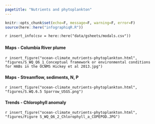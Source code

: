 ```yaml
---
pagetitle: "Nutrients and phytoplankton"
---
```


```r
knitr::opts_chunk$set(echo=F, message=F, warning=F, error=F)
source(here::here("infographiqR.R"))
```

`r insert_info(csv = here::here("data/gsheets/modals.csv"))`


### {.tabset}

#### Maps - Columbia River plume

`r insert_figure("ocean-climate_nutrients-phytoplankton.html", "figures/S_WQ_Q6_1_Conceptual framework or environmental conditions for HABs in the OCNMS Hickey et al 2013.jpg")`

#### Maps - Streamflow, sediments, N, P

`r insert_figure("ocean-climate_nutrients-phytoplankton.html", "figures/S.WQ.6.5 Sparrow_USGS.png")`

#### Trends - Chlorophyll anomaly

`r insert_figure("ocean-climate_nutrients-phytoplankton.html", "figures/Figure S_WQ_Q6_2_Chlorophyll_a_COPEPOD.JPG")`
